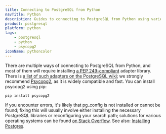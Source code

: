```yaml
---
title: Connecting to PostgreSQL from Python
navTitle: Python
description: Guides to connecting to PostgreSQL from Python using various libraries & frameworks
product: postgresql
platform: python
tags:
    - postgresql
    - python
    - psycopg2
iconName: pythoncolor
---
```


There are multiple ways of connecting to PostgreSQL from Python, and most of them will require installing [a PEP 249-compliant](https://www.python.org/dev/peps/pep-0249/) adapter library. There is [a list of such adapters on the PostgreSQL wiki](https://wiki.postgresql.org/wiki/Python); we strongly recommend [Psycopg2](https://wiki.postgresql.org/wiki/Psycopg2), as it is widely compatible and fast. You can install psycopg2 using pip:

    pip install psycopg2

If you encounter errors, it's likely that pg_config is not installed or cannot be found; fixing this will usually involve either installing the necessary PostgreSQL libraries or reconfiguring your search path; solutions for various operating systems can be found [on Stack Overflow](https://stackoverflow.com/questions/11618898/pg-config-executable-not-found). See also: [Installing Postgres](/postgresql_journey/02_installing).
